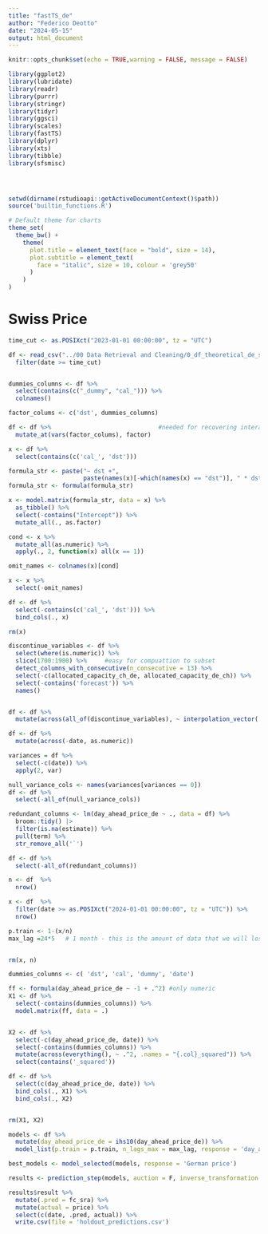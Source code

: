 ```yaml
---
title: "fastTS_de"
author: "Federico Deotto"
date: "2024-05-15"
output: html_document
---
```



```r
knitr::opts_chunk$set(echo = TRUE,warning = FALSE, message = FALSE)

library(ggplot2)
library(lubridate)
library(readr)
library(purrr)
library(stringr)
library(tidyr)
library(ggsci)
library(scales)
library(fastTS)
library(dplyr)
library(xts)
library(tibble)
library(sfsmisc)




setwd(dirname(rstudioapi::getActiveDocumentContext()$path))
source('builtin_functions.R')

# Default theme for charts
theme_set(
  theme_bw() +
    theme(  
      plot.title = element_text(face = "bold", size = 14),
      plot.subtitle = element_text(
        face = "italic", size = 10, colour = 'grey50'
      )
    )
)
```


# Swiss Price
```r
time_cut <- as.POSIXct("2023-01-01 00:00:00", tz = "UTC")

df <- read_csv("../00 Data Retrieval and Cleaning/0_df_theoretical_de_spot_price.csv") %>% 
  filter(date >= time_cut)


dummies_columns <- df %>%
  select(contains(c("_dummy", "cal_"))) %>% 
  colnames()

factor_colums <- c('dst', dummies_columns)

df <- df %>%                              #needed for recovering interaction easily
  mutate_at(vars(factor_colums), factor)

x <- df %>%
  select(contains(c('cal_', 'dst')))

formula_str <- paste("~ dst +",
                     paste(names(x)[-which(names(x) == "dst")], " * dst", sep = "", collapse = " + "), sep = "")
formula_str <- formula(formula_str)

x <- model.matrix(formula_str, data = x) %>%
  as_tibble() %>%
  select(-contains("Intercept")) %>% 
  mutate_all(., as.factor)

cond <- x %>%
  mutate_all(as.numeric) %>% 
  apply(., 2, function(x) all(x == 1))

omit_names <- colnames(x)[cond]

x <- x %>% 
  select(-omit_names)

df <- df %>% 
  select(-contains(c('cal_', 'dst'))) %>% 
  bind_cols(., x)

rm(x)

discontinue_variables <- df %>% 
  select(where(is.numeric)) %>% 
  slice(1700:1900) %>%     #easy for compuattion to subset
  detect_columns_with_consecutive(n_consecutive = 13) %>%
  select(-c(allocated_capacity_ch_de, allocated_capacity_de_ch)) %>% 
  select(-contains('forecast')) %>% 
  names()


df <- df %>%
  mutate(across(all_of(discontinue_variables), ~ interpolation_vector(.))) #they will be the same for all type and price

df <- df %>%  
  mutate(across(-date, as.numeric))

variances = df %>%  
  select(-c(date)) %>%  
  apply(2, var)

null_variance_cols <- names(variances[variances == 0])
df <- df %>% 
  select(-all_of(null_variance_cols))

redundant_columns <- lm(day_ahead_price_de ~ ., data = df) %>%  
  broom::tidy() |> 
  filter(is.na(estimate)) %>% 
  pull(term) %>%
  str_remove_all('`')

df <- df %>% 
  select(-all_of(redundant_columns))

n <- df  %>% 
  nrow()

x <- df  %>% 
  filter(date >= as.POSIXct("2024-01-01 00:00:00", tz = "UTC")) %>% 
  nrow()

p.train <- 1-(x/n)
max_lag =24*5   # 1 month - this is the amount of data that we will lose by shifting


rm(x, n)

dummies_columns <- c( 'dst', 'cal', 'dummy', 'date')

ff <- formula(day_ahead_price_de ~ -1 + .^2) #only numeric
X1 <- df %>% 
  select(-contains(dummies_columns)) %>% 
  model.matrix(ff, data = .)


X2 <- df %>%
  select(-c(day_ahead_price_de, date)) %>% 
  select(-contains(dummies_columns)) %>% 
  mutate(across(everything(), ~ .^2, .names = "{.col}_squared")) %>% 
  select(contains('_squared'))

df <- df %>% 
  select(c(day_ahead_price_de, date)) %>% 
  bind_cols(., X1) %>% 
  bind_cols(., X2)


rm(X1, X2)
```

```r
models <- df %>% 
  mutate(day_ahead_price_de = ihs10(day_ahead_price_de)) %>% 
  model_list(p.train = p.train, n_lags_max = max_lag, response = 'day_ahead_price_de')
```

```r
best_models <- model_selected(models, response = 'German price')
```

```r
results <- prediction_step(models, auction = F, inverse_transformation = inverse_ihs10, response = 'German price')
```

```r
results$result %>% 
  mutate(.pred = fc_sra) %>% 
  mutate(actual = price) %>% 
  select(c(date, .pred, actual)) %>% 
  write.csv(file = 'holdout_predictions.csv')
```